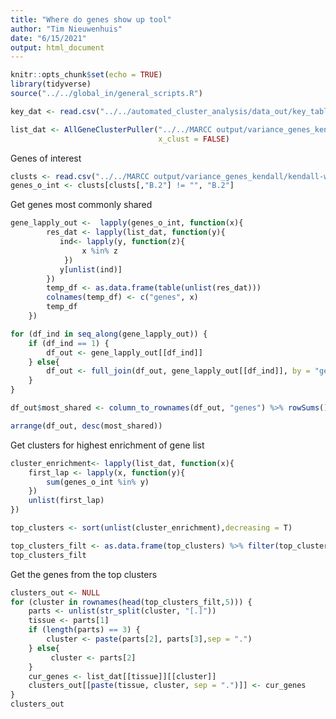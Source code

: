 ```yaml
---
title: "Where do genes show up tool"
author: "Tim Nieuwenhuis"
date: "6/15/2021"
output: html_document
---
```


```r
knitr::opts_chunk$set(echo = TRUE)
library(tidyverse)
source("../../global_in/general_scripts.R")
```


```r
key_dat <- read.csv("../../automated_cluster_analysis/data_out/key_table.csv")
```


```r

list_dat <- AllGeneClusterPuller("../../MARCC output/variance_genes_kendall/",
                                 x_clust = FALSE)

```

Genes of interest
```r

clusts <- read.csv("../../MARCC output/variance_genes_kendall/kendall-whole_blood-gene-clusters-high-variance.csv")
genes_o_int <- clusts[clusts[,"B.2"] != "", "B.2"]
```

Get genes most commonly shared
```r
gene_lapply_out <-  lapply(genes_o_int, function(x){
        res_dat <- lapply(list_dat, function(y){
           ind<- lapply(y, function(z){
                x %in% z
            })
           y[unlist(ind)]
        })
        temp_df <- as.data.frame(table(unlist(res_dat)))
        colnames(temp_df) <- c("genes", x)
        temp_df
    })

for (df_ind in seq_along(gene_lapply_out)) {
    if (df_ind == 1) {
        df_out <- gene_lapply_out[[df_ind]]
    } else{
        df_out <- full_join(df_out, gene_lapply_out[[df_ind]], by = "genes")
    }
}

df_out$most_shared <- column_to_rownames(df_out, "genes") %>% rowSums()

arrange(df_out, desc(most_shared))
```

Get clusters for highest enrichment of gene list
```r
cluster_enrichment<- lapply(list_dat, function(x){
    first_lap <- lapply(x, function(y){
        sum(genes_o_int %in% y)
    })
    unlist(first_lap)
})

top_clusters <- sort(unlist(cluster_enrichment),decreasing = T)

top_clusters_filt <- as.data.frame(top_clusters) %>% filter(top_clusters >0)
top_clusters_filt

```
Get the genes from the top clusters
```r
clusters_out <- NULL
for (cluster in rownames(head(top_clusters_filt,5))) {
    parts <- unlist(str_split(cluster, "[.]"))
    tissue <- parts[1]
    if (length(parts) == 3) {
        cluster <- paste(parts[2], parts[3],sep = ".")
    } else{
         cluster <- parts[2]
    }
    cur_genes <- list_dat[[tissue]][[cluster]]
    clusters_out[[paste(tissue, cluster, sep = ".")]] <- cur_genes
}
clusters_out
```

